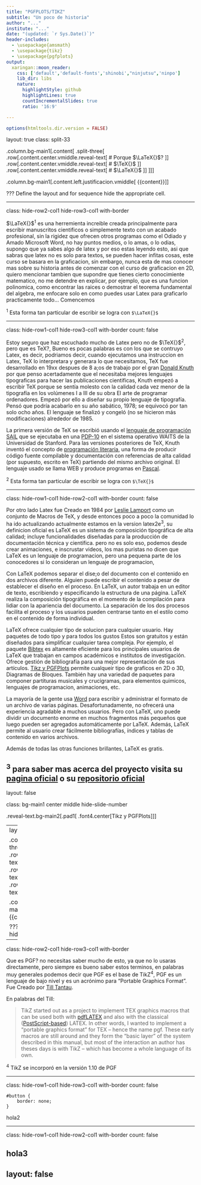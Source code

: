 ```yaml
---
title: "PGFPLOTS/TIKZ"
subtitle: "Un poco de historia"
author: "..."
institute: "..."
date: "(updated: `r Sys.Date()`)"
header-includes: 
  - \usepackage{amsmath}
  - \usepackage{tikz}
  - \usepackage{pgfplots}
output:
  xaringan::moon_reader:
    css: ['default','default-fonts','shinobi',"ninjutsu",'ninpo']
    lib_dir: libs
    nature:
      highlightStyle: github
      highlightLines: true
      countIncrementalSlides: true
      ratio: '16:9'

---
```


```r
options(htmltools.dir.version = FALSE)
```


layout: true
class: split-33

.column.bg-main1[.content[
  .split-three[
 .row[.content.center.vmiddle.reveal-text[
 # Porque $\LaTeX{}$?
 ]]
  .row[.content.center.vmiddle.reveal-text[
  # $\TeX{}$
 ]]
   .row[.content.center.vmiddle.reveal-text[
  # $\LaTeX{}$
 ]]
 ]
]]

.column.bg-main1[.content.left.justificacion.vmiddle[
{{content}}
]]

???
Define the layout and for sequence hide the appropriate cell.

---

class: hide-row2-col1 hide-row3-col1 with-border

 $\LaTeX{}$<sup>1</sup> es una herremienta increible creada principalmente para escribir manuscritos cientificos o simplemente texto con un acabado profesional, sin la rigidez que ofrecen otros programas como el Odiado y Amado Microsoft Word, no hay puntos medios, o lo amas, o lo odias, supongo que ya sabes algo de latex y por eso estas leyendo esto, asi que sabras que latex no es solo para textos, se pueden hacer infitas cosas, este curso se basara en la graficacion, sin embargo, nunca esta de mas conocer mas sobre su historia antes de comenzar con el curso de graficacion en 2D, quiero mencionar tambien que supondre que tienes cierto conocimiente matematico, no me detendre en explicar, por ejemplo, que es una funcion polinomica, como encontrar las raices o demostrar el teorema fundamental del algebra, me enfocare solo en como puedes usar Latex para graficarlo practicamente todo... Comencemos
 
 <span class="footnote" style="text-align:left"><sup>1</sup> Esta forma tan particular de escribir se logra con `$\LaTeX{}$`</span>

---

class: hide-row1-col1 hide-row3-col1 with-border 
count: false

Estoy seguro que haz escuchado mucho de Latex pero no de $\TeX{}$<sup>2</sup>, pero que es TeX?, Bueno es pocas palabras es con los que se contruyo Latex, es decir, podriamos decir, cuando ejecutamos una instruccion en Latex, TeX lo interpretara y generara lo que necesitamos, TeX fue desarrollado en 19xx despues de 8 a;os de trabajo por el gran [Donald Knuth](https://en.wikipedia.org/wiki/Donald_Knuth) por que penso acertadamente que el necesitaba mejores lenguajes tipograficas para hacer las publicaciones cientificas, Knuth empezó a escribir TeX porque se sentía molesto con la calidad cada vez menor de la tipografía en los volúmenes I a III de su obra El arte de programar ordenadores. Empezó por ello a diseñar su propio lenguaje de tipografía. Pensó que podría acabarlo en su año sabático, 1978; se equivocó por tan solo ocho años. El lenguaje se finalizó y congeló (no se hicieron más modificaciones) alrededor de 1985.

La primera versión de TeX se escribió usando el [lenguaje de programación SAIL](https://en.wikipedia.org/wiki/SAIL_(programming_language)) que se ejecutaba en una [PDP-10](https://en.wikipedia.org/wiki/PDP-10) en el sistema operativo WAITS de la Universidad de Stanford. Para las versiones posteriores de TeX, Knuth inventó el concepto de [programación literaria](https://en.wikipedia.org/wiki/Literate_programming), una forma de producir código fuente compilable y documentación con referencias de alta calidad (por supuesto, escrito en TeX) partiendo del mismo archivo original. El lenguaje usado se llama WEB y produce programas en [Pascal](https://en.wikipedia.org/wiki/Pascal_(programming_language)).

 <span class="footnote" style="text-align:left"><sup>2</sup> Esta forma tan particular de escribir se logra con `$\TeX{}$`</span>
 
---

class: hide-row1-col1 hide-row2-col1 with-border
count: false

Por otro lado Latex fue Creado en 1984 por [Leslie Lamport](https://en.wikipedia.org/wiki/Leslie_Lamport) como un conjunto de Macros de TeX, y desde entonces poco a poco la comunidad lo ha ido actualizando actualmente estamos en la version latex2e<sup>3</sup>, su definicion oficial es LaTeX es un sistema de composición tipográfica de alta calidad; incluye funcionalidades diseñadas para la producción de documentación técnica y científica. pero no es solo eso, podemos desde crear animaciones, e inscrustar videos, los mas puristas no dicen que LaTeX es un lenguaje de programacion, pero una pequena parte de los conocedores si lo consideran un lenguaje de programacion, 

Con LaTeX podemos separar el dise;o del documento con el contenido en dos archivos diferente. Alguien puede escribir el contenido a pesar de establecer el diseño en el proceso. En LaTeX, un autor trabaja en un editor de texto, escribiendo y especificando la estructura de una página. LaTeX realiza la composición tipográfica en el momento de la compilación para lidiar con la apariencia del documento. La separación de los dos procesos facilita el proceso y los usuarios pueden centrarse tanto en el estilo como en el contenido de forma individual.

LaTeX ofrece cualquier tipo de solucion para cualquier usuario. Hay paquetes de todo tipo y para todos los gustos Estos son gratuitos y están diseñados para simplificar cualquier tarea compleja. Por ejemplo, el paquete [Bibtex](https://en.wikipedia.org/wiki/BibTeX) es altamente eficiente para los principales usuarios de LaTeX que trabajan en campos académicos e institutos de investigación. Ofrece gestión de bibliografía para una mejor representación de sus artículos. [Tikz y PGFPlots](https://en.wikipedia.org/wiki/PGF/TikZ) permite cualqueir tipo de graficos en 2D o 3D, Diagramas de Bloques. También hay una variedad de paquetes para componer partituras musicales y crucigramas, para elementos quimicos, lenguajes de programacion, animaciones, etc.

La mayoría de la gente usa [Word](https://en.wikipedia.org/wiki/Microsoft_Word) para escribir y administrar el formato de un archivo de varias páginas. Desafortunadamente, no ofrecerá una experiencia agradable a muchos usuarios. Pero con LaTeX, uno puede dividir un documento enorme en muchos fragmentos más pequeños que luego pueden ser agregados automáticamente por LaTeX. Además, LaTeX permite al usuario crear fácilmente bibliografías, índices y tablas de contenido en varios archivos.

Además de todas las otras funciones brillantes, LaTeX es gratis.

<!-- para seguir animandote te mostrare a continuacion cosas que podras lograr al final de este curso -->


 <span class="footnote" style="text-align:left"><sup>3</sup> para saber mas acerca del proyecto visita su [pagina oficial](https://www.latex-project.org/) o su [repositorio oficial](https://github.com/latex3/latex2e)</span>
---


layout: false

class: bg-main1 center middle hide-slide-number

.reveal-text.bg-main2[.pad1[
.font4.center[Tikz y PGFPlots]
]]

---
layout: true
class: split-33

.column.bg-main1[.content[
  .split-three[
 .row[.content.center.vmiddle.reveal-text[
 # PGF
 ]]
  .row[.content.center.vmiddle.reveal-text[
  # TikZ
 ]]
   .row[.content.center.vmiddle.reveal-text[
  # PGFPlots
 ]]
 ]
]]

.column.bg-main1[.content.left.justificacion.vmiddle[
{{content}}
]]

???
Define the layout and for sequence hide the appropriate cell.

---

class: hide-row2-col1 hide-row3-col1 with-border

Que es PGF? no necesitas saber mucho de esto, ya que no lo usaras directamente, pero siempre es bueno saber estos terminos, en palabras muy generales podemos decir que PGF es el base de TikZ<sup>4</sup>, PGF es un lenguaje de bajo nivel y es un acrónimo para "Portable Graphics Format". Fue Creado por [Till Tantau](https://www.tcs.uni-luebeck.de/mitarbeiter/tantau/).

En palabras del Till:

> TikZ started out as a project to implement TEX graphics macros that can be used both with [pdfLATEX](http://www.math.rug.nl/~trentelman/jacob/pdflatex/pdflatex.html) and also with the classical
([PostScript-based](https://en.wikipedia.org/wiki/PostScript)) LATEX. In other words, I wanted to implement a “portable graphics format” for TEX – hence the name pgf. These early macros are still around and they form the “basic layer” of the system described in this manual, but most of the interaction an author has theses days is with TikZ – which has become a whole language of its own.

 <span class="footnote" style="text-align:left"><sup>4</sup> TikZ se incorporó en la versión 1.10 de PGF</span>

---

class: hide-row1-col1 hide-row3-col1 with-border 
count: false

```{}
#button {
    border: none;
}
```

hola2
 
---

class: hide-row1-col1 hide-row2-col1 with-border
count: false

hola3
---
layout: false
---




